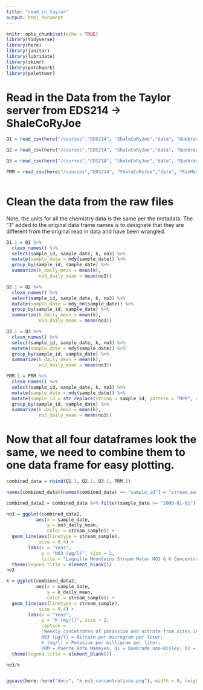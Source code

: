 ```yaml
---
title: "read_in_taylor"
output: html_document
---
```


```r
knitr::opts_chunk$set(echo = TRUE)
library(tidyverse)
library(here)
library(janitor)
library(lubridate)
library(skimr)
library(patchwork)
library(paletteer)
```

# Read in the Data from the Taylor server from EDS214 -> ShaleCoRyJoe
```r
Q1 = read_csv(here("/courses","EDS214", "ShaleCoRyJoe","data", "QuebradaCuenca1-Bisley.csv"), na = "-9999")

Q2 = read_csv(here("/courses","EDS214", "ShaleCoRyJoe","data", "QuebradaCuenca2-Bisley.csv"), na = "-9999")

Q3 = read_csv(here("/courses","EDS214", "ShaleCoRyJoe","data", "QuebradaCuenca3-Bisley.csv"), na = "-9999")

PRM = read_csv(here("/courses","EDS214", "ShaleCoRyJoe","data", "RioMameyesPuenteRoto.csv"), na = "-9999")
   
```

# Clean the data from the raw files
Note, the units for all the chemistry data is the same per the metadata. The ".1" added to the original data frame names is to designate that they are different from the original read in data and have been wrangled.

```r
Q1.1 = Q1 %>% 
  clean_names() %>% 
  select(sample_id, sample_date, k, no3) %>% 
  mutate(sample_date = mdy(sample_date)) %>% 
  group_by(sample_id, sample_date) %>% 
  summarize(k_daily_mean = mean(k), 
            no3_daily_mean = mean(no3))

Q2.1 = Q2 %>% 
  clean_names() %>% 
  select(sample_id, sample_date, k, no3) %>% 
  mutate(sample_date = mdy_hm(sample_date)) %>% 
  group_by(sample_id, sample_date) %>% 
  summarize(k_daily_mean = mean(k), 
            no3_daily_mean = mean(no3))

Q3.1 = Q3 %>% 
  clean_names() %>% 
  select(sample_id, sample_date, k, no3) %>% 
  mutate(sample_date = mdy(sample_date)) %>% 
  group_by(sample_id, sample_date) %>% 
  summarize(k_daily_mean = mean(k), 
            no3_daily_mean = mean(no3))

PRM.1 = PRM %>% 
  clean_names() %>% 
  select(sample_id, sample_date, k, no3) %>% 
  mutate(sample_date = mdy(sample_date)) %>% 
  mutate(sample_id = str_replace(string = sample_id, pattern = "MPR", replacement = "PRM")) %>%
  group_by(sample_id, sample_date) %>% 
  summarize(k_daily_mean = mean(k), 
            no3_daily_mean = mean(no3))
```

# Now that all four dataframes look the same, we need to combine them to one data frame for easy plotting.
```r
combined_data = rbind(Q1.1, Q2.1, Q3.1, PRM.1)
```

```r

names(combined_data)[names(combined_data) == "sample_id"] = "stream_sample"

combined_data2 = combined_data %>% filter(sample_date >= "2000-01-01")

no3 = ggplot(combined_data2,
           aes(x = sample_date,
               y = no3_daily_mean,
               color = stream_sample)) +
  geom_line(aes(linetype = stream_sample),
            size = 0.4) + 
        labs(x = "Year",
             y = "NO3 (μg/l)", size = 2, 
             title = "Luquillo Mountains Stream Water NO3 & K Concentrations (2000-2012)", size = 4) + 
  theme(legend.title = element_blank()) 
no3

k = ggplot(combined_data2,
           aes(x = sample_date,
               y = k_daily_mean,
               color = stream_sample)) +
  geom_line(aes(linetype = stream_sample),
            size = 0.4) +
        labs(x = "Year",
             y = "K (mg/l)", size = 2, 
             caption = 
             "Weekly concetrates of potassium and nitrate from sites in the Lucillo Mountains. 
             NO3 (μg/l) = Nitrate per microgram per liter; 
             K (mg/l) = Potasium per milligram per liter;
             PRM = Puente Roto Mameyes; Q1 = Quebrada uno-Bisley; Q2 = Quebrada dos-Bisley; Q3 = Quebrada tres-Bisley", size = 2) + 
  theme(legend.title = element_blank())

no3/k


ggsave(here::here("docs", "k_no3_concentrations.png"), width = 8, height = 4)


```


